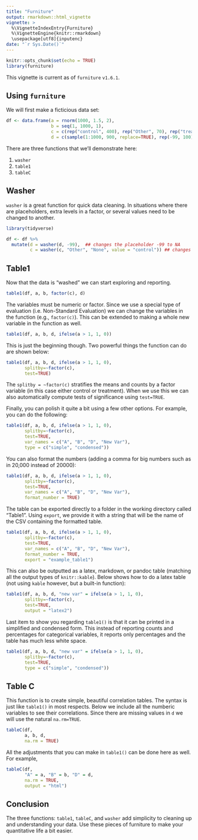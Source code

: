 ```yaml
---
title: "Furniture"
output: rmarkdown::html_vignette
vignette: >
  %\VignetteIndexEntry{Furniture}
  %\VignetteEngine{knitr::rmarkdown}
  \usepackage[utf8]{inputenc}
date: "`r Sys.Date()`"
---
```


```r
knitr::opts_chunk$set(echo = TRUE)
library(furniture)
```

This vignette is current as of `furniture` `v1.6.1`.

## Using `furniture`

We will first make a ficticious data set:
```r
df <- data.frame(a = rnorm(1000, 1.5, 2), 
                 b = seq(1, 1000, 1), 
                 c = c(rep("control", 400), rep("Other", 70), rep("treatment", 500), rep("None", 30)),
                 d = c(sample(1:1000, 900, replace=TRUE), rep(-99, 100)))
```

There are three functions that we'll demonstrate here:

1. `washer`
2. `table1`
3. `tableC`

## Washer

`washer` is a great function for quick data cleaning. In situations where there are placeholders, extra levels in a factor, or several values need to be changed to another.
```r
library(tidyverse)

df <- df %>%
  mutate(d = washer(d, -99),  ## changes the placeholder -99 to NA
         c = washer(c, "Other", "None", value = "control")) ## changes "Other" and "None" to "Control"
```


## Table1

Now that the data is "washed" we can start exploring and reporting.
```r
table1(df, a, b, factor(c), d)
```

The variables must be numeric or factor. Since we use a special type of evaluation (i.e. Non-Standard Evaluation) we can change the variables in the function (e.g., `factor(c)`). This can be extended to making a whole new variable in the function as well.

```r
table1(df, a, b, d, ifelse(a > 1, 1, 0))
```

This is just the beginning though. Two powerful things the function can do are shown below:

```r
table1(df, a, b, d, ifelse(a > 1, 1, 0),
       splitby=~factor(c), 
       test=TRUE)
```

The `splitby = ~factor(c)` stratifies the means and counts by a factor variable (in this case either control or treatment). When we use this we can also automatically compute tests of significance using `test=TRUE`. 

Finally, you can polish it quite a bit using a few other options. For example, you can do the following:
```r
table1(df, a, b, d, ifelse(a > 1, 1, 0),
       splitby=~factor(c), 
       test=TRUE,
       var_names = c("A", "B", "D", "New Var"),
       type = c("simple", "condensed"))
```

You can also format the numbers (adding a comma for big numbers such as in 20,000 instead of 20000):
```r
table1(df, a, b, d, ifelse(a > 1, 1, 0),
       splitby=~factor(c), 
       test=TRUE,
       var_names = c("A", "B", "D", "New Var"),
       format_number = TRUE)
```

The table can be exported directly to a folder in the working directory called "Table1". Using `export`, we provide it with a string that will be the name of the CSV containing the formatted table.
```r
table1(df, a, b, d, ifelse(a > 1, 1, 0),
       splitby=~factor(c), 
       test=TRUE,
       var_names = c("A", "B", "D", "New Var"),
       format_number = TRUE,
       export = "example_table1")
```

This can also be outputted as a latex, markdown, or pandoc table (matching all the output types of `knitr::kable`). Below shows how to do a latex table (not using `kable` however, but a built-in function):
```r
table1(df, a, b, d, "new var" = ifelse(a > 1, 1, 0),
       splitby=~factor(c), 
       test=TRUE,
       output = "latex2")
```

Last item to show you regarding `table1()` is that it can be printed in a simplified and condensed form. This instead of reporting counts and percentages for categorical variables, it reports only percentages and the table has much less white space.
```r
table1(df, a, b, d, "new var" = ifelse(a > 1, 1, 0),
       splitby=~factor(c), 
       test=TRUE,
       type = c("simple", "condensed"))
```


## Table C

This function is to create simple, beautiful correlation tables. The syntax is just like `table1()` in most respects. Below we include all the numberic variables to see their correlations. Since there are missing values in `d` we will use the natural `na.rm=TRUE`.

```r
tableC(df, 
       a, b, d,
       na.rm = TRUE)
```

All the adjustments that you can make in `table1()` can be done here as well. For example,

```r
tableC(df, 
       "A" = a, "B" = b, "D" = d,
       na.rm = TRUE,
       output = "html")
```


## Conclusion

The three functions: `table1`, `tableC`, and `washer` add simplicity to cleaning up and understanding your data. Use these pieces of furniture to make your quantitative life a bit easier.

